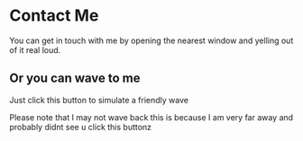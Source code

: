 
# Contact Me

You can get in touch with me by opening the nearest window and yelling out of it real loud.

## Or you can wave to me

Just click this button to simulate a friendly wave

<Wave />

Please note that I may not wave back this is because I am very far away and probably didnt see u click this buttonz
